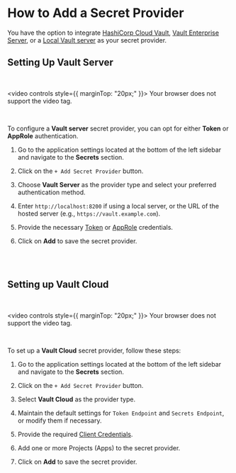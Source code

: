 # How to Add a Secret Provider

You have the option to integrate [HashiCorp Cloud Vault](https://developer.hashicorp.com/hcp), [Vault Enterprise Server](https://developer.hashicorp.com/vault/docs/enterprise), or a [Local Vault server](https://developer.hashicorp.com/vault/docs/install) as your secret provider.

## Setting Up Vault Server

<br />

<video controls style={{ marginTop: "20px;" }}>
  <source
    src="/screenrecordings/vault/add-a-secret-provider.mp4"
    type="video/mp4"
  />
  Your browser does not support the video tag.
</video>

<br />

To configure a **Vault server** secret provider, you can opt for either **Token** or **AppRole** authentication.

1. Go to the application settings located at the bottom of the left sidebar and navigate to the **Secrets** section.

2. Click on the `+ Add Secret Provider` button.

3. Choose **Vault Server** as the provider type and select your preferred authentication method.

4. Enter `http://localhost:8200` if using a local server, or the URL of the hosted server (e.g., `https://vault.example.com`).

5. Provide the necessary [Token](https://developer.hashicorp.com/vault/docs/commands/token) or [AppRole](https://developer.hashicorp.com/vault/tutorials/auth-methods/approle) credentials.

6. Click on **Add** to save the secret provider.

<br />
<br />

## Setting up Vault Cloud

<br />

<video controls style={{ marginTop: "20px;" }}>
  <source
    src="/screenrecordings/vault/add-cloud-secret-provider.mp4"
    type="video/mp4"
  />
  Your browser does not support the video tag.
</video>

<br />

To set up a **Vault Cloud** secret provider, follow these steps:

1. Go to the application settings located at the bottom of the left sidebar and navigate to the **Secrets** section.

2. Click on the `+ Add Secret Provider` button.

3. Select **Vault Cloud** as the provider type.

4. Maintain the default settings for `Token Endpoint` and `Secrets Endpoint`, or modify them if necessary.

5. Provide the required [Client Credentials](https://developer.hashicorp.com/hcp/docs/hcp/admin/iam/service-principals).

6. Add one or more Projects (Apps) to the secret provider.

7. Click on **Add** to save the secret provider.
